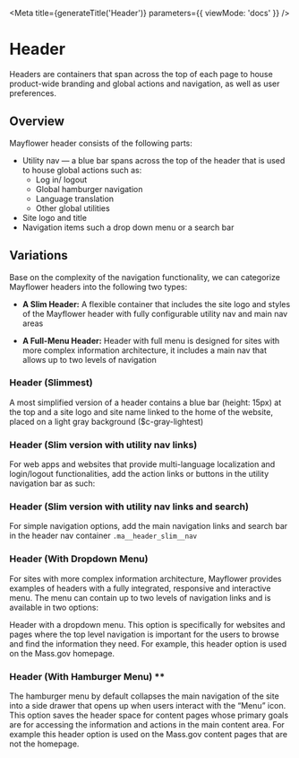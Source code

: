 

<Meta
  title={generateTitle('Header')}
  parameters={{
    viewMode: 'docs'
  }}
/>

# Header

Headers are containers that span across the top of each page to house product-wide branding and global actions and navigation, as well as user preferences.

<Canvas withSource="none" >
  <Story story={stories.headerExample} />
</Canvas>

## Overview
Mayflower header consists of the following parts:
- Utility nav — a blue bar spans across the top of the header that is used to house global actions such as:
  - Log in/ logout
  - Global hamburger navigation
  - Language translation
  - Other global utilities
- Site logo and title
- Navigation items such a drop down menu or a search bar

## Variations

Base on the complexity of the navigation functionality, we can categorize Mayflower headers into the following two types:
- **A Slim Header:**
A flexible container that includes the site logo and styles of the Mayflower header with fully configurable utility nav and main nav areas

- **A Full-Menu Header:**
Header with full menu is designed for sites with more complex information architecture, it includes a main nav that allows up to two levels of navigation


### Header (Slimmest)
A most simplified version of a header contains a blue bar (height: 15px) at the top and a site logo and site name linked to the home of the website, placed on a light gray background ($c-gray-lightest)
<Canvas>
  <Story story={stories.headerSlimmest} />
</Canvas>

### Header (Slim version with utility nav links)
For web apps and websites that provide multi-language localization and login/logout functionalities, add the action links or buttons in the utility navigation bar as such:
<Canvas>
  <Story story={stories.headerSlimUtil} />
</Canvas>

### Header (Slim version with utility nav links and search)
For simple navigation options, add the main navigation links and search bar in the header nav container `.ma__header_slim__nav`
<Canvas>
  <Story story={stories.headerSlimUtilSearch} />
</Canvas>

### Header (With Dropdown Menu)

For sites with more complex information architecture, Mayflower provides examples of headers with a fully integrated, responsive and interactive menu. The menu can contain up to two levels of navigation links and is available in two options:

Header with a dropdown menu. This option is specifically for websites and pages where the top level navigation is important for the users to browse and find the information they need. For example, this header option is used on the Mass.gov homepage.

<Canvas>
  <Story story={stories.headerFullNav} height="580px" />
</Canvas>




### Header (With Hamburger Menu) **
The hamburger menu by default collapses the main navigation of the site into a side drawer that opens up when users interact with the “Menu” icon. This option saves the header space for content pages whose primary goals are for accessing the information and actions in the main content area. For example this header option is used on the Mass.gov content pages that are not the homepage.

<Canvas>
  <Story story={stories.headerHamburger} />
</Canvas>
